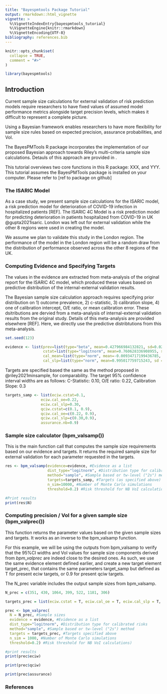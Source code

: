 ```yaml
---
title: "Bayespmtools Package Tutorial"
output: rmarkdown::html_vignette
vignette: >
  %\VignetteIndexEntry{bayespmtools_tutorial}
  %\VignetteEngine{knitr::rmarkdown}
  %\VignetteEncoding{UTF-8}
bibliography: references.bib
---
```


```r
knitr::opts_chunk$set(
  collapse = TRUE,
  comment = "#>"
)
```

```r
library(bayespmtools)
```

## Introduction

Current sample size calculations for external validation of risk prediction models require researchers to have fixed values of assumed model performance metrics alongside target precision levels, which makes it difficult to represent a complete picture.

Using a Bayesian framework enables researchers to have more flexibility for sample size rules based on expected precision, assurance probabilities, and VoI.

The BayesPMTools R package incorporates the implementation of our proposed Bayesian approach towards Riley's multi-criteria sample size calculations. Detauls of this approach are provided in <ref to the preprint>.

This tutorial overviews two core functions in this R package: XXX, and YYY. This tutorial assumes the BayesPMTools package is installed on your computer. Please refer to <package home page for details>[ref to package on github]


### The ISARIC Model

As a case study, we present sample size calculations for the ISARIC model, a risk prediction model for deterioration of COVID-19 infection in hospitalized patients [REF]. The ISARIC 4C Model is a risk prediction model for predicting deterioration in patients hospitalized from COVID-19 in UK @gupta2021isaric. London was left out for external validation while the other 8 regions were used in creating the model. 

We assume we plan to validate this study in the London region. The performance of the model in the London region will be a random draw from the distribution of performance observed across the other 8 regions of the UK.



### Computing Evidence and Specifying Targets

The values in the evidence are extracted from meta-analysis of the original report for the ISARIC 4C model, which produced these values based on predictive distribution of the internal-external validation results.

The Bayesian sample size calculation approach requires specifying prior distribution on 1) outcome prevalence, 2) c-statistic, 3) calibration slope, 4) one of calibration intercept, O/E ratio, or mean calibration error. These dsitributions are dervied from a meta-analysis of internal-external validation results from the original study. Details of this meta-analysis are provided elsewhere [REF]. Here, we directly use the predictive distribtutions from this meta-analysis.


```r
set.seed(123)
```

```r
evidence <- list(prev=list(type="beta", mean=0.427966984132821, sd=0.0295397309129426),
                 cstat=list(type="logitnorm", mean=0.760628336908955, sd=0.00635806041351944),
                 cal_mean=list(type="norm", mean=-0.00934717199436785, sd=0.124517605045825),
                 cal_slp=list(type="norm", mean=0.995017759715243, sd = 0.0237278675967507))
```


Targets are specified based the same as the method proposed in @riley2021minsample, for comparability. The target 95% confidence interval widths are as follows: C-Statistic: 0.10, O/E ratio: 0.22, Calibration Slope: 0.3

```r
targets_samp <- list(eciw.cstat=0.1,
                eciw.cal_oe=0.22,
                eciw.cal_slp=0.30,
                qciw.cstat=c(0.1, 0.9),
                qciw.cal_oe=c(0.22, 0.9),
                qciw.cal_slp=c(0.30,0.9),
                assurance.nb=0.9)
```

### Sample size calculator (bpm_valsamp())

This is the main function call that computes the sample size requirements based on our evidence and targets. It returns the required sample size for external validation for each parameter requested in the targets.

```r
res <- bpm_valsamp(evidence=evidence, #Evidence as a list
                   dist_type="logitnorm", #Distribution type for calibrated risks
                   method="sample", #Sample based or tw-level ("2s") method
                   targets=targets_samp, #Targets (as specified above)
                   n_sim=10000, #Number of Monte Carlo simulations
                   threshold=0.2) #Risk threshold for NB VoI calculations
```

```r
#Print results
print(res$N)
```

### Computing precision / VoI for a given sample size (bpm_valprec())

This function returns the parameter values based on the given sample sizes and targets. It works as an inverse to the bpm_valsamp function.

For this example, we will be using the outputs from bpm_valsamp to verify that the 95%CI widths and VoI values for sample size components derived from *bpm_valprec* are indeed close to the desired ones. As such, we use the same evidence element defined earlier, and create a new target element target_prec, that contains the same parameters target_samp but defined as T for present eciw targets, or 0.9 for present qciw targets.

The N_prec variable includes the output sample sizes from bpm_valsamp.

```r
N_prec = c(351, 430, 1064, 399, 522, 1181, 306)

targets_prec = list(eciw.cstat = T, eciw.cal_oe = T, eciw.cal_slp = T, qciw.cstat = 0.9, qciw.cal_oe = 0.9, qciw.cal_slp = 0.9, assurance.nb=T)

prec <- bpm_valprec(
  N = N_prec, #Sample sizes
  evidence = evidence, #Evidence as a list
  dist_type="logitnorm", #Distribution type for calibrated risks
  method="sample", #Sample based or tw-level ("2s") method
  targets = targets_prec, #Targets specified above
  n_sim = 1000, #Number of Monte Carlo simulations
  threshold=0.2) #Risk threshold for NB VoI calculations)

```

```r
#print results
print(prec$eciw)

print(prec$qciw)

print(prec$assurance)
```

### References